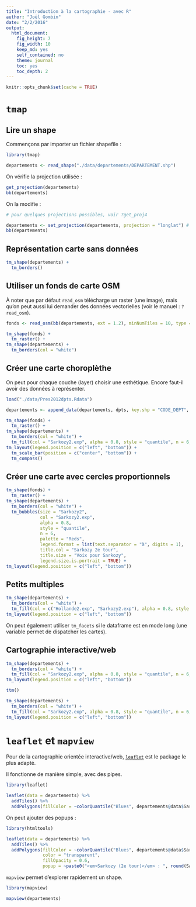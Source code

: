 ```yaml
---
title: "Introduction à la cartographie - avec R"
author: "Joël Gombin"
date: "2/2/2016"
output:
  html_document:
    fig_height: 7
    fig_width: 10
    keep_md: yes
    self_contained: no
    theme: journal
    toc: yes
    toc_depth: 2
---
```


```r
knitr::opts_chunk$set(cache = TRUE)
```


# `tmap`

## Lire un shape

Commençons par importer un fichier shapefile :

```r

library(tmap)

departements <- read_shape("./data/departements/DEPARTEMENT.shp")

```

On vérifie la projection utilisée :

```r

get_projection(departements)
bb(departements)
```

On la modifie :

```r
# pour quelques projections possibles, voir ?get_proj4

departements <- set_projection(departements, projection = "longlat") # coordonnées géographiques
bb(departements)
```

## Représentation carte sans données

```r

tm_shape(departements) +
  tm_borders()

```

## Utiliser un fonds de carte OSM

À noter que par défaut `read_osm` télécharge un raster (une image), mais qu'on peut aussi lui demander des données vectorielles (voir le manuel : `?read_osm`). 

```r

fonds <- read_osm(bb(departements, ext = 1.2), minNumTiles = 10, type = "stamen-watercolor")

tm_shape(fonds) +
  tm_raster() +
tm_shape(departements) +
  tm_borders(col = "white")

```

## Créer une carte choroplèthe

On peut pour chaque couche (layer) choisir une esthétique. Encore faut-il avoir des données à représenter.

```r

load("./data/Pres2012dpts.Rdata")

departements <- append_data(departements, dpts, key.shp = "CODE_DEPT", key.data = "CodeDpt")

tm_shape(fonds) +
  tm_raster() +
tm_shape(departements) +
  tm_borders(col = "white") +
  tm_fill(col = "Sarkozy2.exp", alpha = 0.8, style = "quantile", n = 6, palette = "OrRd", legend.format = list(text.separator = "à", digits = 1), title = "Sarkozy 2e tour") +
tm_layout(legend.position = c("left", "bottom")) +
  tm_scale_bar(position = c("center", "bottom")) +
  tm_compass()


```

## Créer une carte avec cercles proportionnels

```r
tm_shape(fonds) +
  tm_raster() +
tm_shape(departements) +
  tm_borders(col = "white") +
  tm_bubbles(size = "Sarkozy2", 
             col = "Sarkozy2.exp", 
             alpha = 0.8, 
             style = "quantile", 
             n = 6, 
             palette = "Reds", 
             legend.format = list(text.separator = "à", digits = 1), 
             title.col = "Sarkozy 2e tour", 
             title.size = "Voix pour Sarkozy", 
             legend.size.is.portrait = TRUE) +
tm_layout(legend.position = c("left", "bottom"))

```

## Petits multiples

```r
tm_shape(departements) +
  tm_borders(col = "white") +
  tm_fill(col = c("Hollande2.exp", "Sarkozy2.exp"), alpha = 0.8, style = "quantile", n = 6, palette = "Reds", legend.format = list(text.separator = "à", digits = 1), title = c("Hollande 2e tour", "Sarkozy 2e tour")) +
tm_layout(legend.position = c("left", "bottom"))

```

On peut également utiliser `tm_facets` si le dataframe est en mode long (une variable permet de dispatcher les cartes).

## Cartographie interactive/web

```r

tm_shape(departements) +
  tm_borders(col = "white") +
  tm_fill(col = "Sarkozy2.exp", alpha = 0.8, style = "quantile", n = 6, palette = "Reds", legend.format = list(text.separator = "à", digits = 1), title = "Sarkozy 2e tour") +
tm_layout(legend.position = c("left", "bottom"))


```

```r
ttm()

tm_shape(departements) +
  tm_borders(col = "white") +
  tm_fill(col = "Sarkozy2.exp", alpha = 0.8, style = "quantile", n = 6, palette = "Reds", legend.format = list(text.separator = "à", digits = 1), title = "Sarkozy 2e tour") +
tm_layout(legend.position = c("left", "bottom"))

```


# `leaflet` et `mapview`

Pour de la cartographie orientée interactive/web, [`leaflet`](https://rstudio.github.io/leaflet/) est le package le plus adapté. 

Il fonctionne de manière simple, avec des pipes.

```r
library(leaflet)

leaflet(data = departements) %>% 
  addTiles() %>% 
  addPolygons(fillColor = ~colorQuantile("Blues", departements@data$Sarkozy2.exp, n = 6)(Sarkozy2.exp), color = "transparent", fillOpacity = 0.6)
```

On peut ajouter des popups :

```r
library(htmltools)

leaflet(data = departements) %>% 
  addTiles() %>% 
  addPolygons(fillColor = ~colorQuantile("Blues", departements@data$Sarkozy2.exp, n = 6)(Sarkozy2.exp), 
              color = "transparent", 
              fillOpacity = 0.6, 
              popup = ~paste0("<em>Sarkozy (2e tour)</em> : ", round(Sarkozy2.exp, 1))) 
```

`mapview` permet d'explorer rapidement un shape.

```r

library(mapview)

mapview(departements)

```

